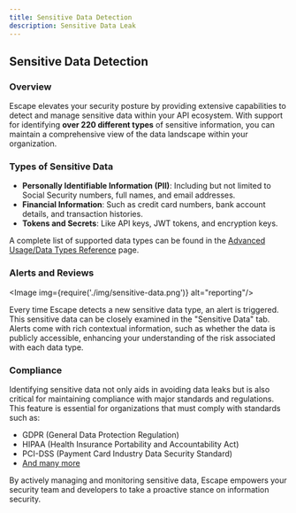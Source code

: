```yaml
---
title: Sensitive Data Detection
description: Sensitive Data Leak
---
```



## Sensitive Data Detection

### Overview

Escape elevates your security posture by providing extensive capabilities to detect and manage sensitive data within your API ecosystem. With support for identifying **over 220 different types** of sensitive information, you can maintain a comprehensive view of the data landscape within your organization.

### Types of Sensitive Data

- **Personally Identifiable Information (PII)**: Including but not limited to Social Security numbers, full names, and email addresses.
- **Financial Information**: Such as credit card numbers, bank account details, and transaction histories.
- **Tokens and Secrets**: Like API keys, JWT tokens, and encryption keys.

A complete list of supported data types can be found in the [Advanced Usage/Data Types Reference](/advanced-usage/data-types-reference) page.

### Alerts and Reviews

<Image img={require('./img/sensitive-data.png')} alt="reporting"/>

Every time Escape detects a new sensitive data type, an alert is triggered. This sensitive data can be closely examined in the "Sensitive Data" tab. Alerts come with rich contextual information, such as whether the data is publicly accessible, enhancing your understanding of the risk associated with each data type.

### Compliance

Identifying sensitive data not only aids in avoiding data leaks but is also critical for maintaining compliance with major standards and regulations. This feature is essential for organizations that must comply with standards such as:
- GDPR (General Data Protection Regulation)
- HIPAA (Health Insurance Portability and Accountability Act)
- PCI-DSS (Payment Card Industry Data Security Standard)
- [And many more](#)

By actively managing and monitoring sensitive data, Escape empowers your security team and developers to take a proactive stance on information security.

